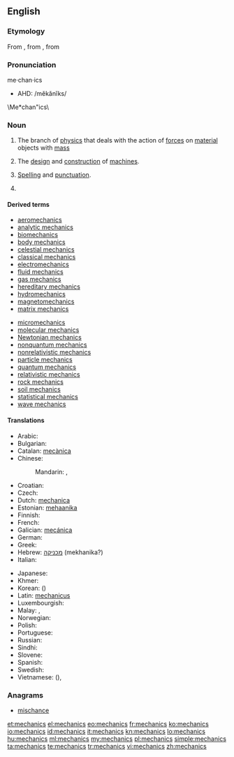 {{wikipedia}}
==English==

===Etymology===
From {{etyl|la|en}} {{term|mechanicus|lang=la}}, from {{etyl|grc|en}} {{term|μηχανικός|tr=mēkhanikos|lang=grc|sc=polytonic}}, from {{term|μηχανή||machine, tool|tr=mēkhanē|lang=grc|sc=polytonic}}

===Pronunciation===
me·chan·ics
* AHD: /mĕkănĭks/
\Me*chan"ics\

===Noun===
{{en-noun|-}}

# {{physics}} The branch of [[physics]] that deals with the action of [[force]]s on [[material]] objects with [[mass]]
# The [[design]] and [[construction]] of [[machine]]s.
# {{context|writing}} [[spelling|Spelling]] and [[punctuation]].
# {{plural of|mechanic}}

====Derived terms====
{{rel-top|Derived terms}}
* [[aeromechanics]]
* [[analytic mechanics]]
* [[biomechanics]]
* [[body mechanics]]
* [[celestial mechanics]]
* [[classical mechanics]]
* [[electromechanics]]
* [[fluid mechanics]]
* [[gas mechanics]]
* [[hereditary mechanics]]
* [[hydromechanics]]
* [[magnetomechanics]]
* [[matrix mechanics]]
{{rel-mid}}
* [[micromechanics]]
* [[molecular mechanics]]
* [[Newtonian mechanics]]
* [[nonquantum mechanics]]
* [[nonrelativistic mechanics]]
* [[particle mechanics]]
* [[quantum mechanics]]
* [[relativistic mechanics]]
* [[rock mechanics]]
* [[soil mechanics]]
* [[statistical mechanics]]
* [[wave mechanics]]
{{rel-bottom}}

====Translations====
{{trans-top|a branch of physics}}
* Arabic: {{t|ar|ميكانيكا|f|tr=mikānikā|sc=Arab}}
* Bulgarian: {{t|bg|механика|f|tr=mehánika|sc=Cyrl}}
* Catalan: [[mecànica]] {{f}}
* Chinese:
*: Mandarin: {{t|zh|力學|sc=Hani}}, {{t|zh|力学|tr=lìxué|sc=Hani}}
* Croatian: {{t-|hr|mehanika|f}}
* Czech: {{t-|cs|mechanika|f}}
* Dutch: [[mechanica]]
* Estonian: [[mehaanika]]
* Finnish: {{t-|fi|mekaniikka}}
* French: {{t|fr|mécanique|f}}
* Galician: [[mecánica]]
* German: {{t|de|Mechanik|f}}
* Greek: {{t|el|μηχανική|f|tr=mikhanikí}}
* Hebrew: [[מכניקה]] (mekhanika?)
* Italian: {{t+|it|meccanica|f}}
{{trans-mid}}
* Japanese: {{t|ja|力学|tr=りきがく, rikigaku|sc=Jpan}}
* Khmer: {{t|km|យន្តវិទ្យា|tr=yon vi tyea|sc=Khmr}}
* Korean: {{t|ko|역학|tr=yeok-hak|sc=Kore}} ({{t|ko|力學|sc=Kore}})
* Latin: [[mechanicus]]
* Luxembourgish: {{t|lb|Mechanik|f}}
* Malay: {{t|ms|kaji daya}}, {{t|ms|mekanik}}
* Norwegian: {{t|no|mekanikk}}
* Polish: {{t+|pl|mechanika|f}}
* Portuguese: {{t+|pt|mecânica|f}}
* Russian: {{t|ru|механика|f|sc=Cyrl|tr=mexánika|alt=меха́ника}}
* Sindhi: {{t+|sd|ميڪانيات|f|sc=Arab|xs=Sindhi}}
* Slovene: {{t+|sl|mehanika|f}}
* Spanish: {{t+|es|mecánica|f}}
* Swedish: {{t|sv|mekanik|c}}
* Vietnamese: {{t|vi|lực học}} ({{t|vi|力學}}), {{t|vi|cơ học}}
{{trans-bottom}}

===Anagrams===
* [[mischance#English|mischance]]

[[et:mechanics]]
[[el:mechanics]]
[[eo:mechanics]]
[[fr:mechanics]]
[[ko:mechanics]]
[[io:mechanics]]
[[id:mechanics]]
[[it:mechanics]]
[[kn:mechanics]]
[[lo:mechanics]]
[[hu:mechanics]]
[[ml:mechanics]]
[[my:mechanics]]
[[pl:mechanics]]
[[simple:mechanics]]
[[ta:mechanics]]
[[te:mechanics]]
[[tr:mechanics]]
[[vi:mechanics]]
[[zh:mechanics]]